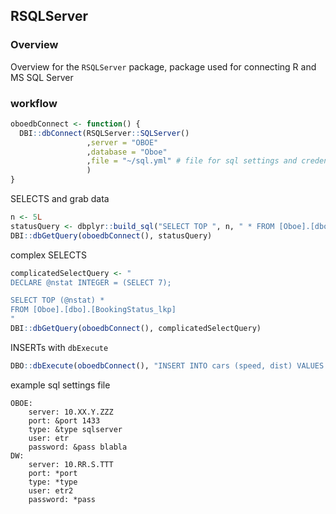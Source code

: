 ## RSQLServer

### Overview

Overview for the `RSQLServer` package, package used for connecting R and MS SQL Server

### workflow

```r
oboedbConnect <- function() {
  DBI::dbConnect(RSQLServer::SQLServer()
                 ,server = "OBOE"
                 ,database = "Oboe"
                 ,file = "~/sql.yml" # file for sql settings and credentials
                 )
}
```

SELECTS and grab data

```r
n <- 5L
statusQuery <- dbplyr::build_sql("SELECT TOP ", n, " * FROM [Oboe].[dbo].[BookingStatus_lkp]")
DBI::dbGetQuery(oboedbConnect(), statusQuery)
```

complex SELECTS

```r
complicatedSelectQuery <- "
DECLARE @nstat INTEGER = (SELECT 7);

SELECT TOP (@nstat) *
FROM [Oboe].[dbo].[BookingStatus_lkp]
"
DBI::dbGetQuery(oboedbConnect(), complicatedSelectQuery)
```

INSERTs with `dbExecute`

```r
DBO::dbExecute(oboedbConnect(), "INSERT INTO cars (speed, dist) VALUES (1, 1), (2, 2), (3, 3);")
```

example sql settings file

```
OBOE:
    server: 10.XX.Y.ZZZ
    port: &port 1433
    type: &type sqlserver
    user: etr
    password: &pass blabla
DW:
    server: 10.RR.S.TTT
    port: *port
    type: *type
    user: etr2
    password: *pass
```


